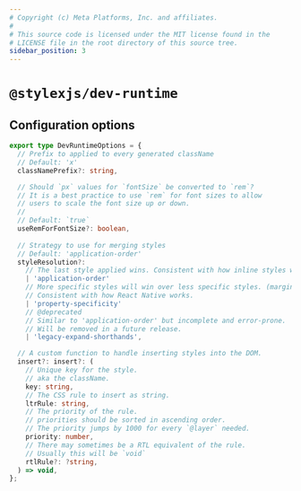 ```yaml
---
# Copyright (c) Meta Platforms, Inc. and affiliates.
#
# This source code is licensed under the MIT license found in the
# LICENSE file in the root directory of this source tree.
sidebar_position: 3
---
```


# `@stylexjs/dev-runtime`

## Configuration options

```ts
export type DevRuntimeOptions = {
  // Prefix to applied to every generated className
  // Default: 'x'
  classNamePrefix?: string,

  // Should `px` values for `fontSize` be converted to `rem`?
  // It is a best practice to use `rem` for font sizes to allow
  // users to scale the font size up or down.
  //
  // Default: `true`
  useRemForFontSize?: boolean,
  
  // Strategy to use for merging styles
  // Default: 'application-order'
  styleResolution?:
    // The last style applied wins. Consistent with how inline styles work on the web.
    | 'application-order' 
    // More specific styles will win over less specific styles. (margin-top wins over margin)
    // Consistent with how React Native works.
    | 'property-specificity'
    // @deprecated
    // Similar to 'application-order' but incomplete and error-prone.
    // Will be removed in a future release.
    | 'legacy-expand-shorthands',

  // A custom function to handle inserting styles into the DOM.
  insert?: insert?: (
    // Unique key for the style.
    // aka the className.
    key: string,
    // The CSS rule to insert as string.
    ltrRule: string,
    // The priority of the rule.
    // priorities should be sorted in ascending order.
    // The priority jumps by 1000 for every `@layer` needed.
    priority: number,
    // There may sometimes be a RTL equivalent of the rule.
    // Usually this will be `void`
    rtlRule?: ?string,
  ) => void,
};
```
